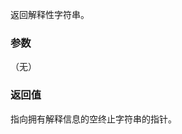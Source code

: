 {{cpp/error/bad_exception/title|what}}
{{cpp/error/bad_exception/navbar}}
{{ddcla|constexpr=c++26|
virtual const char* what() const noexcept;
}}

返回解释性字符串。

===参数===
（无）

===返回值===
指向拥有解释信息的空终止字符串的指针。

{{langlinks|de|en|es|fr|it|ja|pt|ru}}